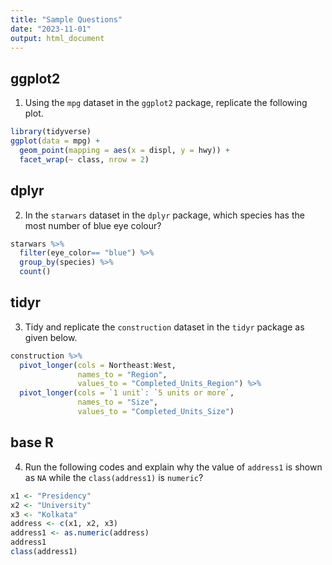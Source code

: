 ```yaml
---
title: "Sample Questions"
date: "2023-11-01"
output: html_document
---
```


## ggplot2

1. Using the `mpg` dataset in the `ggplot2` package, replicate the following plot.

```r
library(tidyverse)
ggplot(data = mpg) + 
  geom_point(mapping = aes(x = displ, y = hwy)) + 
  facet_wrap(~ class, nrow = 2)
```

## dplyr

2. In the `starwars` dataset in the `dplyr` package, which species has the most number of blue eye colour?
```r
starwars %>% 
  filter(eye_color== "blue") %>% 
  group_by(species) %>% 
  count()
```

## tidyr

3. Tidy and replicate the `construction` dataset in the `tidyr` package as given below. 

```r
construction %>% 
  pivot_longer(cols = Northeast:West, 
               names_to = "Region",
               values_to = "Completed_Units_Region") %>% 
  pivot_longer(cols = `1 unit`: `5 units or more`,
               names_to = "Size",
               values_to = "Completed_Units_Size")
```

## base R
4. Run the following codes and explain why the value of `address1` is shown as `NA` while the `class(address1)` is `numeric`?
```r
x1 <- "Presidency"
x2 <- "University"
x3 <- "Kolkata"
address <- c(x1, x2, x3)
address1 <- as.numeric(address)
address1
class(address1)
```
